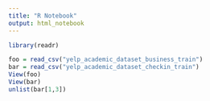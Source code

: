 ```yaml
---
title: "R Notebook"
output: html_notebook
---
```



```r
library(readr)

```
```r
foo = read_csv("yelp_academic_dataset_business_train")
bar = read_csv("yelp_academic_dataset_checkin_train")
View(foo)
View(bar)
unlist(bar[1,3])
```
